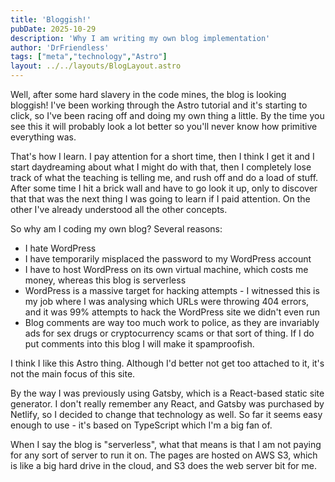 ```yaml
---
title: 'Bloggish!'
pubDate: 2025-10-29
description: 'Why I am writing my own blog implementation'
author: 'DrFriendless'
tags: ["meta","technology","Astro"]
layout: ../../layouts/BlogLayout.astro
---
```

Well, after some hard slavery in the code mines, the blog is looking bloggish!
I've been working through the Astro tutorial and it's starting to click, so I've been racing off and doing my own thing a little.
By the time you see this it will probably look a lot better so you'll never know how primitive everything was.

That's how I learn.
I pay attention for a short time, then I think I get it and I start daydreaming about what I might do with that, then I completely lose track of
what the teaching is telling me, and rush off and do a load of stuff.
After some time I hit a brick wall and have to go look it up, only to discover that that was the next thing I was going to learn if I paid attention.
On the other I've already understood all the other concepts.

So why am I coding my own blog?
Several reasons:
* I hate WordPress
* I have temporarily misplaced the password to my WordPress account
* I have to host WordPress on its own virtual machine, which costs me money, whereas this blog is serverless
* WordPress is a massive target for hacking attempts - I witnessed this is my job where I was analysing which URLs were throwing 404 errors, and it was 99% attempts to hack the WordPress site we didn't even run
* Blog comments are way too much work to police, as they are invariably ads for sex drugs or cryptocurrency scams or that sort of thing.
If I do put comments into this blog I will make it spamproofish.

I think I like this Astro thing.
Although I'd better not get too attached to it, it's not the main focus of this site.

By the way I was previously using Gatsby, which is a React-based static site generator.
I don't really remember any React, and Gatsby was purchased by Netlify, so I decided to change that technology as well.
So far it seems easy enough to use - it's based on TypeScript which I'm a big fan of.

When I say the blog is "serverless", what that means is that I am not paying for any sort of server to run it on.
The pages are hosted on AWS S3, which is like a big hard drive in the cloud, and S3 does the web server bit for me.